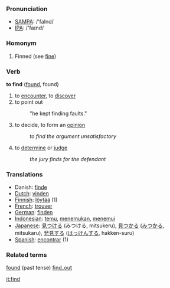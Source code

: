 === Pronunciation ===
*[[w:SAMPA|SAMPA]]: /'faInd/
*[[w:IPA|IPA]]: /'faɪnd/

=== Homonym ===

# Finned (see [[fine]])

=== Verb ===

'''to find''' ([[found]], found)

# to [[encounter]], to [[discover]]
# to point out
#:"he kept finding faults."
# to decide, to form an [[opinion]]
#:''to find the argument unsatisfactory''
# to [[determine]] or [[judge]]
#: ''the jury finds for the defendant''

=== Translations ===
*Danish: [[finde]]
*[[Dutch]]: [[vinden]]
*[[Finnish]]: [[löytää]] (1)
*[[French]]: [[trouver]]
*[[German]]: [[finden]]
*[[Indonesian]]: [[temu]], [[temu|menemukan]], [[temu|menemui]]
*[[Japanese]]: [[見つける]] (みつける, mitsukeru), [[見つかる]] ([[みつかる]], mitsukaru), [[発見]]する ([[はっけん]]する, hakken-suru)
*[[Spanish]]: [[encontrar]] (1)

=== Related terms ===
[[found]] (past tense)
[[find_out]]

[[it:find]]
